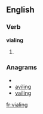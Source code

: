 ==English==

===Verb===
'''vialing'''

# {{present participle of|[[vial]]}}

===Anagrams===
* {{alphagram|agiilnv}}
* [[aviling#English|aviling]]
* [[vailing#English|vailing]]

[[fr:vialing]]